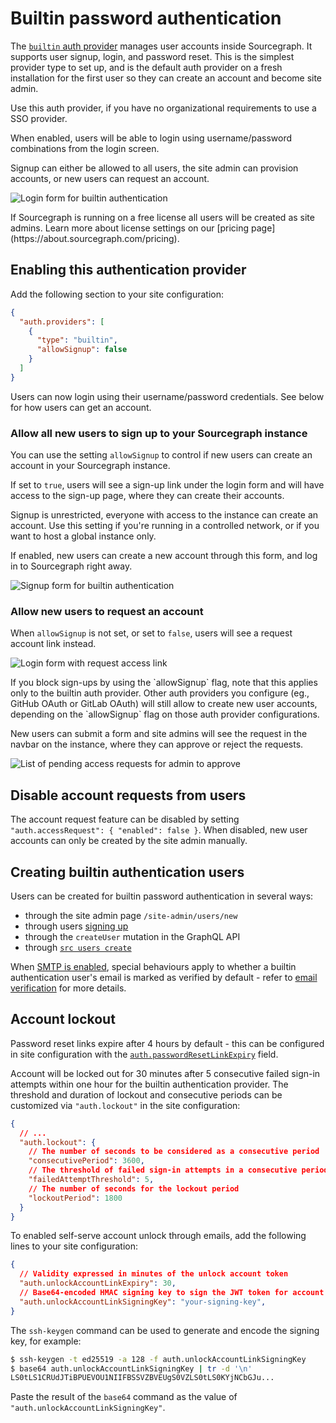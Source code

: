 # Builtin password authentication

The [`builtin` auth provider](/admin/config/site_config#builtin-password-authentication) manages user accounts inside Sourcegraph. It supports user signup, login, and password reset. This is the simplest provider type to set up, and is the default auth provider on a fresh installation for the first user so they can create an account and become site admin.

Use this auth provider, if you have no organizational requirements to use a SSO provider.

When enabled, users will be able to login using username/password combinations from the login screen.

Signup can either be allowed to all users, the site admin can provision accounts, or new users can request an account.

![Login form for builtin authentication](https://storage.googleapis.com/sourcegraph-assets/docs/images/admin/auth/login_signup.png)

<Callout type="note">
If Sourcegraph is running on a free license all users will be created as site admins. Learn more about license settings on our [pricing page](https://about.sourcegraph.com/pricing).
</Callout>

## Enabling this authentication provider

Add the following section to your site configuration:

```json
{
  "auth.providers": [
    {
      "type": "builtin",
      "allowSignup": false
    }
  ]
}
```

Users can now login using their username/password credentials. See below for how users can get an account.

### Allow all new users to sign up to your Sourcegraph instance

You can use the setting `allowSignup` to control if new users can create an account in your Sourcegraph instance.

If set to `true`, users will see a sign-up link under the login form and will have access to the sign-up page, where they can create their accounts.

<Callout type="note">Signup is unrestricted, everyone with access to the instance can create an account. Use this setting if you're running in a controlled network, or if you want to host a global instance only.</Callout>

If enabled, new users can create a new account through this form, and log in to Sourcegraph right away.

![Signup form for builtin authentication](https://storage.googleapis.com/sourcegraph-assets/docs/images/admin/auth/signup.png)

### Allow new users to request an account

When `allowSignup` is not set, or set to `false`, users will see a request account link instead.

![Login form with request access link](https://storage.googleapis.com/sourcegraph-assets/docs/images/admin/auth/login_request-access.png)

<Callout type="note">
If you block sign-ups by using the `allowSignup` flag, note that this applies only to the builtin auth provider. Other auth providers you configure (eg., GitHub OAuth or GitLab OAuth) will still allow to create new user accounts, depending on the `allowSignup` flag on those auth provider configurations.
</Callout>

New users can submit a form and site admins will see the request in the navbar on the instance, where they can approve or reject the requests.

![List of pending access requests for admin to approve](https://storage.googleapis.com/sourcegraph-assets/docs/images/admin/auth/pending-access-requests.png)

## Disable account requests from users

The account request feature can be disabled by setting `"auth.accessRequest": { "enabled": false }`. When disabled, new user accounts can only be created by the site admin manually.

## Creating builtin authentication users

Users can be created for builtin password authentication in several ways:

- through the site admin page `/site-admin/users/new`
- through users [signing up](#allow-all-new-users-to-sign-up-to-your-sourcegraph-instance)
- through the `createUser` mutation in the GraphQL API
- through [`src users create`](/cli/references/users/create)

When [SMTP is enabled](/admin/config/email), special behaviours apply to whether a builtin authentication user's email is marked as verified by default - refer to [email verification](/admin/config/email#user-email-verification) for more details.

## Account lockout

Password reset links expire after 4 hours by default - this can be configured in site configuration with the [`auth.passwordResetLinkExpiry`](/admin/config/site_config#auth-passwordResetLinkExpiry) field.

Account will be locked out for 30 minutes after 5 consecutive failed sign-in attempts within one hour for the builtin authentication provider. The threshold and duration of lockout and consecutive periods can be customized via `"auth.lockout"` in the site configuration:

```json
{
  // ...
  "auth.lockout": {
    // The number of seconds to be considered as a consecutive period
    "consecutivePeriod": 3600,
    // The threshold of failed sign-in attempts in a consecutive period
    "failedAttemptThreshold": 5,
    // The number of seconds for the lockout period
    "lockoutPeriod": 1800
  }
}
```

To enabled self-serve account unlock through emails, add the following lines to your site configuration:

```json
{
  // Validity expressed in minutes of the unlock account token
  "auth.unlockAccountLinkExpiry": 30,
  // Base64-encoded HMAC signing key to sign the JWT token for account unlock URLs
  "auth.unlockAccountLinkSigningKey": "your-signing-key",
}
```

The `ssh-keygen` command can be used to generate and encode the signing key, for example:

```bash
$ ssh-keygen -t ed25519 -a 128 -f auth.unlockAccountLinkSigningKey
$ base64 auth.unlockAccountLinkSigningKey | tr -d '\n'
LS0tLS1CRUdJTiBPUEVOU1NIIFBSSVZBVEUgS0VZLS0tLS0KYjNCbGJu...
```

Paste the result of the `base64` command as the value of `"auth.unlockAccountLinkSigningKey"`.

